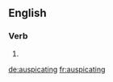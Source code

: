 
==English==

===Verb===
{{head|en}}

# {{present participle of|auspicate|lang=en}}

[[de:auspicating]]
[[fr:auspicating]]